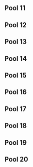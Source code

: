{{DISPLAYTITLE: GENESIS: ''Melee'' Pools 11-20}}
{{tabs static
|name1=Overview
|link1=GENESIS/1/Melee
|name2=Singles Bracket
|link2=GENESIS/1/Melee/Singles Bracket
|name3=Singles Pools 1-10
|link3=GENESIS/1/Melee/Pools 1-10
|name4=Singles Pools 11-20
|link4=GENESIS/1/Melee/Pools 11-20
|name5=Singles Pools 21-30
|link5=GENESIS/1/Melee/Pools 21-30
|name6=Singles Pools 31-42
|link6=GENESIS/1/Melee/Pools 31-42
|This=4
}}

==Pool 11==
{{PlayerCrossTable
|cell-width=100
|doublerounded=false
|displaystats=true

|player1=Edge |player1flag=us |player1char= |player1link=false|player1bg= |player1_w= |player1_l=
|player2=Kouryuu |player2flag=us|player2char=Peach |player2link=false |player2bg=up |player2_w= |player2_l=
|player3=MacD |player3flag=us|player3char=Peach |player3link=|player3bg=up |player3_w= |player3_l=
|player4=Nickalous Cage |player4flag=us|player4char= |player4link=false|player4bg=up |player4_w= |player4_l=
|player5=Sizzle |player5flag=us|player5char= |player5link=false|player5bg=|player5_w= |player5_l=
|player6=Yoko |player6flag=us|player6char= |player6link=false|player6bg= |player6_w= |player6_l=
|player7=Silent Wolf |player7flag=us|player7char=Fox |player7link=|player7bg= |player7_w= |player7_l=

<!--Games of Player 1-->
|1vs2result=0 |1vs2resultvs=2
|1vs3result=0 |1vs3resultvs=2
|1vs4result=0 |1vs4resultvs=2
|1vs5result=0 |1vs5resultvs=2
|1vs6result=0 |1vs6resultvs=2
|1vs7result=2 |1vs7resultvs=0
<!--Games of Player 2-->
|2vs3result=2 |2vs3resultvs=1
|2vs4result=2 |2vs4resultvs=0
|2vs5result=2 |2vs5resultvs=0
|2vs6result=2 |2vs6resultvs=0
|2vs7result=2 |2vs7resultvs=0
<!--Games of Player 3-->
|3vs4result=2 |3vs4resultvs=0
|3vs5result=2 |3vs5resultvs=0
|3vs6result=2 |3vs6resultvs=0
|3vs7result=2 |3vs7resultvs=0
<!--Games of Player 4-->
|4vs5result=2 |4vs5resultvs=0
|4vs6result=2 |4vs6resultvs=0
|4vs7result=2 |4vs7resultvs=0
<!--Games of Player 5-->
|5vs6result=2 |5vs6resultvs=0
|5vs7result=2 |5vs7resultvs=0
<!--Games of Player 6-->
|6vs7result=2 |6vs7resultvs=0

}}

==Pool 12==
{{PlayerCrossTable
|cell-width=100
|doublerounded=false
|displaystats=true

|player1=Chip |player1flag=us |player1char=Young Link |player1link=false|player1bg= |player1_w= |player1_l=
|player2=Harriettheguy |player2flag=us|player2char=Fox |player2link=false|player2bg=up |player2_w= |player2_l=
|player3=Perry |player3flag=us|player3char= |player3link=false|player3bg= |player3_w= |player3_l=
|player4=Sensei |player4flag=us|player4char=Falcon |player4link=false|player4bg=up |player4_w= |player4_l=
|player5=The___Cheese |player5flag=us|player5char= |player5link=false|player5bg=|player5_w= |player5_l=
|player6=White Gold |player6flag=us|player6char= |player6link=false|player6bg= |player6_w= |player6_l=
|player7=Dmac |player7flag=us|player7char=Ganondorf |player7link=false|player7bg=up |player7_w= |player7_l=

<!--Games of Player 1-->
|1vs2result=1 |1vs2resultvs=2
|1vs3result=2 |1vs3resultvs=0
|1vs4result=1 |1vs4resultvs=2
|1vs5result=0 |1vs5resultvs=2
|1vs6result=2 |1vs6resultvs=1
|1vs7result=1 |1vs7resultvs=2
<!--Games of Player 2-->
|2vs3result=2 |2vs3resultvs=0
|2vs4result=2 |2vs4resultvs=1
|2vs5result=2 |2vs5resultvs=1
|2vs6result=2 |2vs6resultvs=0
|2vs7result=2 |2vs7resultvs=0
<!--Games of Player 3-->
|3vs4result=0 |3vs4resultvs=2
|3vs5result=0 |3vs5resultvs=2
|3vs6result=0 |3vs6resultvs=2
|3vs7result=0 |3vs7resultvs=2
<!--Games of Player 4-->
|4vs5result=2 |4vs5resultvs=1
|4vs6result=2 |4vs6resultvs=0
|4vs7result=2 |4vs7resultvs=0
<!--Games of Player 5-->
|5vs6result=2 |5vs6resultvs=0
|5vs7result=0 |5vs7resultvs=2
<!--Games of Player 6-->
|6vs7result=0 |6vs7resultvs=2

}}

==Pool 13==
{{PlayerCrossTable
|cell-width=100
|doublerounded=false
|displaystats=true

|player1=G$ |player1flag=us |player1char=Marth |player1link=false|player1bg=up |player1_w= |player1_l=
|player2=jkun |player2flag=us|player2char=Marth |player2link=false |player2bg= |player2_w= |player2_l=
|player3=Judd |player3flag=us|player3char= |player3link=false|player3bg= |player3_w= |player3_l=
|player4=Ky |player4flag=us|player4char=Marth |player4link=false|player4bg=up |player4_w= |player4_l=
|player5=Moogle |player5flag=us|player5char=Sheik |player5link=false|player5bg=|player5_w= |player5_l=
|player6=Rezo |player6flag=us|player6char=Fox |player6link=false|player6bg= |player6_w= |player6_l=
|player7=Zhu |player7flag=us|player7char=Falco |player7link=|player7bg=up |player7_w= |player7_l=

<!--Games of Player 1-->
|1vs2result=2 |1vs2resultvs=0
|1vs3result=2 |1vs3resultvs=1
|1vs4result=2 |1vs4resultvs=1
|1vs5result=2 |1vs5resultvs=0
|1vs6result=2 |1vs6resultvs=0
|1vs7result=2 |1vs7resultvs=1
<!--Games of Player 2-->
|2vs3result=0 |2vs3resultvs=2
|2vs4result=1 |2vs4resultvs=2
|2vs5result=0 |2vs5resultvs=2
|2vs6result=0 |2vs6resultvs=2
|2vs7result=0 |2vs7resultvs=2
<!--Games of Player 3-->
|3vs4result=1 |3vs4resultvs=2
|3vs5result=2 |3vs5resultvs=1
|3vs6result=0 |3vs6resultvs=2
|3vs7result=0 |3vs7resultvs=2
<!--Games of Player 4-->
|4vs5result=2 |4vs5resultvs=0
|4vs6result=2 |4vs6resultvs=0
|4vs7result=1 |4vs7resultvs=2
<!--Games of Player 5-->
|5vs6result=2 |5vs6resultvs=0
|5vs7result=0 |5vs7resultvs=2
<!--Games of Player 6-->
|6vs7result=0 |6vs7resultvs=2

}}

==Pool 14==
{{PlayerCrossTable
|cell-width=100
|doublerounded=false
|displaystats=true

|player1=Hyuga2 |player1flag=us |player1char=Jigglypuff |player1link=Dr. Z|player1bg=up |player1_w= |player1_l=
|player2=Jesse |player2flag=us|player2char= |player2link=false |player2bg= |player2_w= |player2_l=
|player3=Stabbedbyahippie |player3flag=us|player3char=Fox |player3link=Matt|player3bg= |player3_w= |player3_l=
|player4=Stealth Raptor |player4flag=us|player4char= |player4link=false|player4bg= |player4_w= |player4_l=
|player5=Tee ay eye |player5flag=us|player5char=Marth |player5link=Tai|player5bg=|player5_w= |player5_l=
|player6=Caveman |player6flag=us|player6char=Marth |player6link=false|player6bg=up |player6_w= |player6_l=
|player7=Bladewise |player7flag=us|player7char=Peach |player7link=|player7bg=up |player7_w= |player7_l=

<!--Games of Player 1-->
|1vs2result=2 |1vs2resultvs=0
|1vs3result=2 |1vs3resultvs=0
|1vs4result=2 |1vs4resultvs=0
|1vs5result=2 |1vs5resultvs=0
|1vs6result=1 |1vs6resultvs=2
|1vs7result=2 |1vs7resultvs=0
<!--Games of Player 2-->
|2vs3result=1 |2vs3resultvs=2
|2vs4result=2 |2vs4resultvs=0
|2vs5result=0 |2vs5resultvs=2
|2vs6result=0 |2vs6resultvs=2
|2vs7result=0 |2vs7resultvs=2
<!--Games of Player 3-->
|3vs4result=2 |3vs4resultvs=0
|3vs5result=0 |3vs5resultvs=2
|3vs6result=0 |3vs6resultvs=2
|3vs7result=0 |3vs7resultvs=2
<!--Games of Player 4-->
|4vs5result=0 |4vs5resultvs=2
|4vs6result=1 |4vs6resultvs=2
|4vs7result=0 |4vs7resultvs=2
<!--Games of Player 5-->
|5vs6result=0 |5vs6resultvs=2
|5vs7result=0 |5vs7resultvs=2
<!--Games of Player 6-->
|6vs7result=2 |6vs7resultvs=0

}}

==Pool 15==
{{PlayerCrossTable
|cell-width=100
|doublerounded=false
|displaystats=true

|player1=KirbyRage |player1flag=us |player1char=|player1link=false|player1bg= |player1_w= |player1_l=
|player2=Lambchops |player2flag=us|player2char=Falco |player2link=false|player2bg=up |player2_w= |player2_l=
|player3=Milktea |player3flag=us|player3char=Peach |player3link=false|player3bg= |player3_w= |player3_l=
|player4=Phil |player4flag=us|player4char=Fox |player4link=|player4bg=up |player4_w= |player4_l=
|player5=Raistlin |player5flag=us|player5char=Jigglypuff |player5link=false|player5bg=up|player5_w= |player5_l=
|player6=Nike |player6flag=us|player6char=Falco |player6link=false|player6bg= |player6_w= |player6_l=
|player7=Pink Reaper |player7flag=us|player7char= |player7link=false|player7bg= |player7_w= |player7_l=

<!--Games of Player 1-->
|1vs2result=0 |1vs2resultvs=2
|1vs3result=0 |1vs3resultvs=2
|1vs4result=0 |1vs4resultvs=2
|1vs5result=0 |1vs5resultvs=2
|1vs6result=0 |1vs6resultvs=2
|1vs7result=0 |1vs7resultvs=2
<!--Games of Player 2-->
|2vs3result=2 |2vs3resultvs=0
|2vs4result=2 |2vs4resultvs=0
|2vs5result=2 |2vs5resultvs=0
|2vs6result=2 |2vs6resultvs=0
|2vs7result=2 |2vs7resultvs=0
<!--Games of Player 3-->
|3vs4result=0 |3vs4resultvs=2
|3vs5result=0 |3vs5resultvs=2
|3vs6result=2 |3vs6resultvs=0
|3vs7result=0 |3vs7resultvs=2
<!--Games of Player 4-->
|4vs5result=2 |4vs5resultvs=0
|4vs6result=2 |4vs6resultvs=0
|4vs7result=2 |4vs7resultvs=0
<!--Games of Player 5-->
|5vs6result=2 |5vs6resultvs=0
|5vs7result=2 |5vs7resultvs=0
<!--Games of Player 6-->
|6vs7result=2 |6vs7resultvs=1

}}

==Pool 16==
{{PlayerCrossTable
|cell-width=100
|doublerounded=false
|displaystats=true

|player1=Mackadotious |player1flag=us |player1char=Falco |player1link=false|player1bg= |player1_w= |player1_l=
|player2=Nugz |player2flag=us|player2char= |player2link=false |player2bg= |player2_w= |player2_l=
|player3=PB&J |player3flag=us|player3char=Fox |player3link=false|player3bg= |player3_w= |player3_l=
|player4=Tang |player4flag=us|player4char=Fox |player4link=|player4bg=up |player4_w= |player4_l=
|player5=Tits |player5flag=us|player5char= |player5link=false|player5bg=|player5_w= |player5_l=
|player6=Connor the Kid |player6flag=us|player6char=Fox |player6link=false|player6bg=up |player6_w= |player6_l=
|player7=NGRD |player7flag=us|player7char= |player7link=false|player7bg=up |player7_w= |player7_l=

<!--Games of Player 1-->
|1vs2result=0 |1vs2resultvs=2
|1vs3result=0 |1vs3resultvs=2
|1vs4result=0 |1vs4resultvs=2
|1vs5result=0 |1vs5resultvs=2
|1vs6result=0 |1vs6resultvs=2
|1vs7result=0 |1vs7resultvs=2
<!--Games of Player 2-->
|2vs3result=0 |2vs3resultvs=2
|2vs4result=0 |2vs4resultvs=2
|2vs5result=2 |2vs5resultvs=1
|2vs6result=0 |2vs6resultvs=2
|2vs7result=0 |2vs7resultvs=2
<!--Games of Player 3-->
|3vs4result=1 |3vs4resultvs=2
|3vs5result=2 |3vs5resultvs=0
|3vs6result=0 |3vs6resultvs=2
|3vs7result=0 |3vs7resultvs=2
<!--Games of Player 4-->
|4vs5result=2 |4vs5resultvs=0
|4vs6result=2 |4vs6resultvs=0
|4vs7result=2 |4vs7resultvs=0
<!--Games of Player 5-->
|5vs6result=0 |5vs6resultvs=2
|5vs7result=0 |5vs7resultvs=2
<!--Games of Player 6-->
|6vs7result=2 |6vs7resultvs=0

}}

==Pool 17==
{{PlayerCrossTable
|cell-width=100
|doublerounded=false
|displaystats=true

|player1=Atlus |player1flag=us |player1char=Falco |player1link=false|player1bg=up |player1_w= |player1_l=
|player2=Dances |player2flag=us|player2char= |player2link=false |player2bg= |player2_w= |player2_l=
|player3=Falcomist |player3flag=us|player3char=Falco |player3link=false|player3bg=up |player3_w= |player3_l=
|player4=lib3r4t3 |player4flag=us|player4char= |player4link=false|player4bg= |player4_w= |player4_l=
|player5=ResidentWaffle |player5flag=us|player5char=Fox |player5link=false|player5bg=|player5_w= |player5_l=
|player6=Weke |player6flag=us|player6char= |player6link=false|player6bg= |player6_w= |player6_l=
|player7=Zeldafreak |player7flag=us|player7char=Fox |player7link=false|player7bg=up |player7_w= |player7_l=

<!--Games of Player 1-->
|1vs2result=2 |1vs2resultvs=0
|1vs3result=0 |1vs3resultvs=2
|1vs4result=2 |1vs4resultvs=0
|1vs5result=2 |1vs5resultvs=0
|1vs6result=2 |1vs6resultvs=0
|1vs7result=1 |1vs7resultvs=2
<!--Games of Player 2-->
|2vs3result=0 |2vs3resultvs=2
|2vs4result=2 |2vs4resultvs=1
|2vs5result=0 |2vs5resultvs=2
|2vs6result=2 |2vs6resultvs=1
|2vs7result=0 |2vs7resultvs=2
<!--Games of Player 3-->
|3vs4result=2 |3vs4resultvs=0
|3vs5result=2 |3vs5resultvs=0
|3vs6result=2 |3vs6resultvs=0
|3vs7result=2 |3vs7resultvs=0
<!--Games of Player 4-->
|4vs5result=0 |4vs5resultvs=2
|4vs6result=0 |4vs6resultvs=2
|4vs7result=0 |4vs7resultvs=2
<!--Games of Player 5-->
|5vs6result=2 |5vs6resultvs=0
|5vs7result=0 |5vs7resultvs=2
<!--Games of Player 6-->
|6vs7result=0 |6vs7resultvs=2

}}

==Pool 18==
{{PlayerCrossTable
|cell-width=100
|doublerounded=false
|displaystats=true

|player1=D4DY |player1flag=us |player1char= |player1link=false|player1bg=up |player1_w= |player1_l=
|player2=frames |player2flag=us|player2char= |player2link=false |player2bg= |player2_w= |player2_l=
|player3=Handorin |player3flag=us|player3char= |player3link=false|player3bg= |player3_w= |player3_l=
|player4=Hungrybox |player4flag=us|player4char=Jigglypuff |player4link=|player4bg=up |player4_w= |player4_l=
|player5=Jard |player5flag=us|player5char= |player5link=false|player5bg=|player5_w= |player5_l=
|player6=Mexican |player6flag=us|player6char=Donkey Kong |player6link=false|player6bg=up |player6_w= |player6_l=
|player7=No u |player7flag=us|player7char= |player7link=false|player7bg= |player7_w= |player7_l=

<!--Games of Player 1-->
|1vs2result=2 |1vs2resultvs=0
|1vs3result=2 |1vs3resultvs=0
|1vs4result=0 |1vs4resultvs=2
|1vs5result=2 |1vs5resultvs=0
|1vs6result=2 |1vs6resultvs=1
|1vs7result=2 |1vs7resultvs=0
<!--Games of Player 2-->
|2vs3result=2 |2vs3resultvs=0
|2vs4result=1 |2vs4resultvs=2
|2vs5result=2 |2vs5resultvs=0
|2vs6result=0 |2vs6resultvs=2
|2vs7result=1 |2vs7resultvs=2
<!--Games of Player 3-->
|3vs4result=0 |3vs4resultvs=2
|3vs5result=2 |3vs5resultvs=0
|3vs6result=1 |3vs6resultvs=2
|3vs7result=1 |3vs7resultvs=2
<!--Games of Player 4-->
|4vs5result=2 |4vs5resultvs=0
|4vs6result=2 |4vs6resultvs=1
|4vs7result=2 |4vs7resultvs=0
<!--Games of Player 5-->
|5vs6result=0 |5vs6resultvs=2
|5vs7result=0 |5vs7resultvs=2
<!--Games of Player 6-->
|6vs7result=2 |6vs7resultvs=0

}}

==Pool 19==
{{PlayerCrossTable
|cell-width=100
|doublerounded=false
|displaystats=true

|player1=Darrell |player1flag=us |player1char=Samus |player1link=false|player1bg=up |player1_w= |player1_l=
|player2=Ihavespaceballs |player2flag=us|player2char=Samus |player2link=false |player2bg=up |player2_w= |player2_l=
|player3=Moblin |player3flag=us|player3char= |player3link=false|player3bg= |player3_w= |player3_l=
|player4=Sheen |player4flag=us|player4char= |player4link=false|player4bg= |player4_w= |player4_l=
|player5=Tafokints |player5flag=us|player5char=Sheik |player5link=|player5bg=|player5_w= |player5_l=
|player6=Toph |player6flag=us|player6char=Fox |player6link=|player6bg= |player6_w= |player6_l=
|player7=Vwins |player7flag=ca|player7char=Peach |player7link=|player7bg=up |player7_w= |player7_l=

<!--Games of Player 1-->
|1vs2result=0 |1vs2resultvs=2
|1vs3result=2 |1vs3resultvs=0
|1vs4result=2 |1vs4resultvs=0
|1vs5result=2 |1vs5resultvs=0
|1vs6result=2 |1vs6resultvs=0
|1vs7result=0 |1vs7resultvs=2
<!--Games of Player 2-->
|2vs3result=2 |2vs3resultvs=0
|2vs4result=2 |2vs4resultvs=0
|2vs5result=2 |2vs5resultvs=1
|2vs6result=2 |2vs6resultvs=0
|2vs7result=1 |2vs7resultvs=2
<!--Games of Player 3-->
|3vs4result=0 |3vs4resultvs=2
|3vs5result=0 |3vs5resultvs=2
|3vs6result=0 |3vs6resultvs=2
|3vs7result=0 |3vs7resultvs=2
<!--Games of Player 4-->
|4vs5result=0 |4vs5resultvs=2
|4vs6result=2 |4vs6resultvs=0
|4vs7result=0 |4vs7resultvs=2
<!--Games of Player 5-->
|5vs6result=2 |5vs6resultvs=0
|5vs7result=0 |5vs7resultvs=2
<!--Games of Player 6-->
|6vs7result=0 |6vs7resultvs=2

}}

==Pool 20==
{{PlayerCrossTable
|cell-width=100
|doublerounded=false
|displaystats=true

|player1=alchemist |player1flag=us |player1char= |player1link=false|player1bg= |player1_w= |player1_l=
|player2=Aniolas |player2flag=se|player2char=Sheik |player2link=false |player2bg=up |player2_w= |player2_l=
|player3=Duvalin |player3flag=us|player3char= |player3link=false|player3bg= |player3_w= |player3_l=
|player4=Frotaz |player4flag=us|player4char=Ganondorf |player4link=false|player4bg= |player4_w= |player4_l=
|player5=Pink Shinobi |player5flag=us|player5char=Peach |player5link=false|player5bg=up|player5_w= |player5_l=
|player6=Ripple |player6flag=us|player6char=Samus |player6link=false|player6bg= |player6_w= |player6_l=
|player7=SuperBoomFan |player7flag=ca |player7char=Marth |player7link=false|player7bg=up |player7_w= |player7_l=

<!--Games of Player 1-->
|1vs2result=0 |1vs2resultvs=2
|1vs3result=0 |1vs3resultvs=2
|1vs4result=2 |1vs4resultvs=0
|1vs5result=0 |1vs5resultvs=2
|1vs6result=0 |1vs6resultvs=2
|1vs7result=0 |1vs7resultvs=2
<!--Games of Player 2-->
|2vs3result=2 |2vs3resultvs=0
|2vs4result=2 |2vs4resultvs=0
|2vs5result=0 |2vs5resultvs=2
|2vs6result=2 |2vs6resultvs=1
|2vs7result=0 |2vs7resultvs=2
<!--Games of Player 3-->
|3vs4result=2 |3vs4resultvs=0
|3vs5result=0 |3vs5resultvs=2
|3vs6result=2 |3vs6resultvs=0
|3vs7result=0 |3vs7resultvs=2
<!--Games of Player 4-->
|4vs5result=0 |4vs5resultvs=2
|4vs6result=0 |4vs6resultvs=2
|4vs7result=0 |4vs7resultvs=2
<!--Games of Player 5-->
|5vs6result=2 |5vs6resultvs=0
|5vs7result=2 |5vs7resultvs=0
<!--Games of Player 6-->
|6vs7result=0 |6vs7resultvs=2

}}
